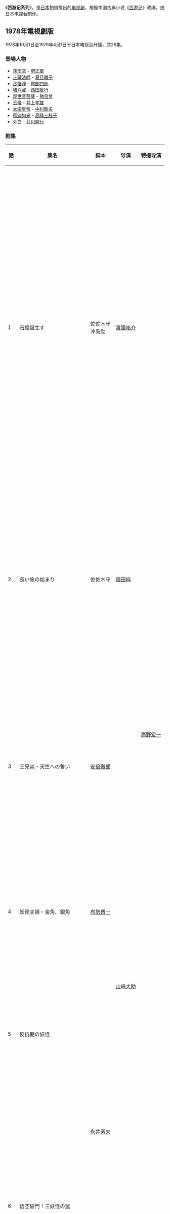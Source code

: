 《'''西游记系列'''》，是[[日本|日本]]拍摄播出的[[电视剧|电视剧]]，根据中国古典小说《[[西游记|西游记]]》改编，由[[日本电视台|日本电视台]]制作。
==1978年電視劇版==
1978年10月1日至1979年4月1日于日本电视台开播，共26集。
=== 登場人物 ===
*[[孫悟空|孫悟空]] - [[堺正章|堺正章]]
*[[唐三藏|三藏法師]] - [[夏目雅子|夏目雅子]]
*[[沙悟淨|沙悟淨]] - [[岸部四郎|岸部四郎]]
*[[猪八戒|猪八戒]] - [[西田敏行|西田敏行]]
*[[观世音菩薩|观世音菩薩]] - [[勝呂誉|勝呂誉]]
*[[玉帝|玉帝]] - [[井上孝雄|井上孝雄]]
*[[唐太宗|太宗皇帝]] - [[中村敦夫|中村敦夫]]
*[[释迦|释迦]][[如来|如来]] - [[高峰三枝子|高峰三枝子]]
*旁白 - [[芥川隆行|芥川隆行]]
=== 剧集 ===
{|class="wikitable" style="text-align:center;font-size:small"
!話||集名||脚本||导演||style="white-space:nowrap"|特撮导演||妖怪・妖仙||主要配角||出演
|-
|1
|石猿誕生す
|佐佐木守<br />冲岛勋
|style="white-space:nowrap"|[[渡邊祐介|渡邊祐介]]
|rowspan="6"|[[高野宏一|高野宏一]]
|混世魔王<br />（演：[[松崎真|松崎真]]）
|style="white-space:nowrap"|平原麻紀<br />（乙姬<ref>龍王之女</ref>）
|style="text-align:left"|丹阿弥谷津子、新藤恵美、三角八朗、岡田英次、堺左千夫、小笠原弘、鮎川浩、幸田宗丸、村雲敦子、西田良、嶋崎伸夫、平尾仁、山口晃、須賀良、ひろみどり、新井梨枝子、吉田はるみ、佐藤悦子、西山水木、乃川順子、松村達雄、高峰三枝子
|-
|2
|長い旅の始まり
|佐佐木守
|[[福田純|福田純]]
|黒風大王<br />（演：[[大前均|大前均]]）
|[[東野英心|東野英心]]<br />（惠岸行者）
|style="text-align:left"|[[中村敦夫|中村敦夫]]、勝呂誉、東野英心、[[平田昭彦|平田昭彦]]、谷口香、梅津荣、長谷川弘、高松政雄、国原杏子、草間光行、[[殿山泰司|殿山泰司]]、高峰三枝子
|-
|3
|三兄弟・天竺への誓い
|[[安倍徹郎|安倍徹郎]]
|rowspan="4"|[[山崎大助|山崎大助]]
|黄風大王<br />（演：柳谷宽 ）
|ハナ肇<br />（乌巢禅師）
|style="text-align:left"|津山登志子、平泉征、増田順司、上野綾子、灰地順、松泽千惠、平田由美、小高節子、加藤茂雄、夏木順平、都家歌六、谷口奈緒美、泽井桂子
|-
|4
|妖怪夫婦・金角、銀角
|[[布勢博一|布勢博一]]
|金角<br />（演：内田良平）<br />銀角<br />（演：[[三条泰子|三条泰子]]）
|[[天本英世|天本英世]]<br />（老奶奶）
|style="text-align:left"|多宮健二、山口让、新村ひでや、新村えつや、田中幸四郎、浅田善行
|-
|5
|反抗期の妖怪
|rowspan="2"|[[永井素夫|永井素夫]]
|colspan="2"|聖嬰大王<ref>牛魔王之子、[[紅孩儿|紅孩儿]]</ref><br />（演：[[大門正明|大門正明]]）
|style="text-align:left"|服部妙子、山本昌平、外山高士、船渡伸二、酒井昭、穴原正義、松尾文人、佐野光洋、大村千吉、勝呂誉
|-
|6
|悟空破門！三妖怪の罠
|colspan="2"|赤袍怪（演：[[片桐竜次|片桐竜次]]）<br />青袍怪（演：[[根岸一正|根岸一正]]）<br />黄袍怪（演：[[高橋長英|高橋長英]]）
|style="text-align:left"|齐藤惠子、入江正德、村上幹夫、小寺大介、邦創典、国原杏子、木下ゆず子、竹井亮介、森さとみ、大島光幸、岸本照雄、伊奈貫太、[[土屋嘉男|土屋嘉男]]
|-
|7
|日照り妖怪の子守唄
|style="white-space:nowrap" rowspan="2"|山下清泉
|[[田中康隆|田中康隆]]
|rowspan="3"|[[鈴木清|鈴木清]]
|日照り妖怪<ref>沙悟浄前世的前世的父親</ref><br />（演：[[桑山正一|桑山正一]]）
|
|style="text-align:left"|赤座美代子、和久井節緒、近松敏夫、暮林修、黄培基、熊谷卓三、小池幸次、大平佳奈子、真山恵子、町田幸夫、夏木順平、森塚敏
|-
|8
|style="white-space:nowrap"|悟空危うし！鱗青魔王の逆襲
|田中康隆
|鱗青魔王<br />（演：[[中尾彬|中尾彬]]）
|[[池波志乃|池波志乃]]<br />（麗燕）
|style="text-align:left"|酒井靖乃、加藤茂雄、門脇三郎、宇留木康二、久本昇、伊奈貫太、大貫幸雄、新井一夫、大島光幸、大竹義夫、二家本辰巳、有馬明良、荻原紀、K&U
|-
|9
|危うし三蔵!！妖女地湧夫人
|rowspan="2"|[[田上雄|田上雄]]
|rowspan="2"|福田純
|地湧夫人<br />（演：[[堀井永子|堀井永子]]）
|[[池田秀一|池田秀一]]<br />（英舜）
|style="text-align:left"|[[御木本伸介|御木本伸介]]、泽井桃子、堀部隆一、内堀和晴、村田則男、田中耕二、長克巳、柿木惠至、伊奈貫太、新井一夫、鹿島研、荻原紀、二家本辰巳
|-
|10
|哀しき王妃 二人の玄奬
|rowspan="3"|[[佐川和夫|佐川和夫]]
|道士<br />（演：[[中庸介|中庸介]]）
|[[谷啓|谷啓]]<br />（太上老君）
|style="text-align:left"|[[大塚国夫|大塚国夫]]、福田公子、佐藤仁哉、五十嵐藤江、鹿島信哉、林道紀、[[江原正士|江原正士]]、築地博、原田千枝子、松本七美、伊奈貫太、新井一夫、鹿島研、荻原紀、二家本辰巳
|-
|11
|夜と昼の妖怪夫婦
|[[柴英三郎|柴英三郎]]
|rowspan="2"|山崎大助
|colspan="2"|唯昼怪（演：[[高杉玄|高杉玄]]）<br />唯晩怪（演：[[町田祥子|町田祥子]]）
|style="text-align:left"|結城由紀子、猪浦宏昌、大田黒武生、市東昭秀、小島孝夫、松泽千惠、樱井惠美子、山崎千里、森岡隆見、有馬明良、藤田康之、清水忠一、伊奈貫太、荻原紀、二家本辰巳、新井一夫、大島光幸
|-
|12
|御三家妖怪 追放作戦
|[[石森史郎|石森史郎]]
|colspan="2"|虎力大仙（演：[[曾根晴美|曾根晴美]]）<br />鹿力大仙（演：[[潮建志|潮建志]]）<br />羊力大仙（演：[[五木晓|五木晓]]）
|style="text-align:left"|嶋めぐみ、木田三千雄、早川研吉、久保田鉄男、だるま二郎、穴原正義、日高ゆりえ、大村千吉、三沢ともこ、德弘夏生、森岡隆見、大島光幸、北斗太郎、伊奈貫太、荻原紀、二家本辰巳、新井一夫、矢沢裕紀
|-
|13
|恋地獄 なめくじ妖怪
|山下清泉
|rowspan="2"|[[渡邊祐介|渡邊祐介]]
|rowspan="6"|[[鈴木清|鈴木清]]
|なめくじ妖怪<br />（演：[[沼田爆|沼田爆]]）
|[[田坂都|田坂都]]<br />（海明）
|style="text-align:left"|北川陽一郎、新城美奈子、石崎洋光、村上久勝、岩本照雄、藤田康之、荻原紀、森岡隆見、伊奈貫太、甲斐武、長谷川幹樹、長谷川真由美、木村祐子、K&U、大井小町
|-
|14
|地震妖怪！なまず魔王の謎
|[[田坂啓|田坂啓]]
|鯰震魔王<br />（演：[[天津敏|天津敏]]）<br />百面怪
|[[多多良純|多多良純]]<br />（善智上人）
|style="text-align:left"|大山いづみ、天草四郎、新井一夫、矢沢裕紀、久本昇、荻原紀、森岡隆見、伊奈貫太、甲斐武、鹿島研、藤田康之、二家本辰巳、K&U
|-
|15
|鳥葬！悪魔の生贄
|山下清泉
|rowspan="2"|[[池广一夫|池广一夫]]
|colspan="2"|道順（演：[[花泽德卫|花泽德卫]]）
|style="text-align:left"|[[勝呂誉|勝呂誉]]
|-
|16
|独角大王・結婚行進曲
|[[古田求|古田求]]
|colspan="2"|独角大王（演：[[長門勇|長門勇]]）<br />李彪（演：三角八郎）
|style="text-align:left"|松岡由利子、林泰文、うえだ峻
|-
|17
|幻妖術師 青竜将軍
|[[布勢博一|布勢博一]]
|rowspan="2"|[[黒田義之|黒田義之]]
|青竜将軍<br /> (演：[[工藤坚太郎|工藤坚太郎]]）
|[[贺原夏子|贺原夏子]] <br />（老婆）
|style="text-align:left"|平松慎吾、川端真二、山本廉、市東明秀、元木丈陽、高橋義之、武田倫一、吉中六、伊奈貫太、新井一夫、鹿島研、荻原紀、二家本辰巳、矢沢裕紀、松沢千恵、K&U、[[NAC|NAC]]
|-
|18
|バッタ女王・消えた幻の湖
|[[尾中洋一|尾中洋一]]
|colspan="2"|バッタ女王（演：[[緑魔子|緑魔子]]）
|style="text-align:left"|富山真沙子、長尾深雪、植木悦子、中村七枝子、立泽雅人、[[福田信昭|福田信昭]]、伊奈貫太、新井一夫、鹿島研、荻原紀、二家本辰巳、大島光幸、岸本照雄、森岡隆見、北斗太郎、有馬明良、永井秀和
|-
|19
|意外！吸血鬼三蔵
|[[田上雄|田上雄]]
|rowspan="2"|福田純
|rowspan="2"|[[中野昭慶|中野昭慶]]
|colspan="2"|侍従長（演：[[大下哲矢|大下哲矢]] ）<br />王妃（演：黒沢のり子）
|style="text-align:left"|[[平田昭彦|平田昭彦]]、黒木真由美、晴海勇三、和気ますみ、伊藤真奈美、森田美友紀、峰秀一、加藤みはる、堺左千夫、森幹太
|-
|20
|猛吹雪！三蔵狂乱
|山下清泉
|なし
|
|style="text-align:left"|柳谷宽、岡真佐子、北川たか子、若原初子、岩瀬裕美、加藤茂雄、都家歌六、門脇三郎、築地博、松沢千恵、桜井恵美子、阿部裕子、伊奈貫太、新井一夫、鹿島研、荻原紀、二家本辰巳
|-
|21
|豚教国 翠蓮王女いざ出陣！
|[[古田求|古田求]]
|rowspan="2"|[[青木敏|青木敏]]
|rowspan="2"|[[神泽信一|神泽信一]]
|賽太歳<br />（演：[[田中浩|田中浩]]）
|[[岸本加世子|岸本加世子]]<br />（翠蓮）
|style="text-align:left"|富田浩太郎、奥村公延、笹入舟作、平田ルミ子、柿木恵至、築地博、加藤茂雄、、草間璋夫、門脇三郎、夏木順平、那須のり子、志村幸江、清水忠一、新井一夫、鹿島研、荻原紀、二家本辰巳
|-
|22
|快楽の館 悟浄白骨の恋
|布勢博一
|広良<br />（演：[[蟹江敬三|蟹江敬三]]）
|[[島本須美|島本須美]]<br />（美宝）
|style="text-align:left"|泉晶子、日向亚希、新井一夫、北斗太郎、松坂四郎、森岡隆見、鹿島研、荻原紀、村上久勝、二家本辰巳、清水忠一、有馬明良、藤田康之、石崎洋光、岩本照雄
|-
|23
|女人国 八戒が妊娠!?
|[[古田求|古田求]]
|rowspan="2"|福田純
|rowspan="2"|[[中野昭慶|中野昭慶]]
|style="white-space:nowrap"|如意真仙<br />（演：[[北城寿太郎|北城寿太郎]]）
|[[大泉滉|大泉滉]]
|style="text-align:left"|桜むつ子、植木まり子、中村龍史、大泉滉、北城寿太郎、佳島由季、黒木由美、泉よし子、伊奈貫太、新井一夫、鹿島研、荻原紀、二家本辰巳
|-
|24
|火焔山!! 芭蕉扇の愛
|[[山根優一郎|山根優一郎]]
|colspan="2"|羅刹女（演：儿島美ゆき）<br />牛魔王（演：小島三儿）
|style="text-align:left"|加山麗子、山口豪久、樋口のり子、新井一夫、北斗太郎、武藤英司、森岡隆見、鹿島研、荻原紀、村上久勝、二家本辰巳
|-
|25
|妖怪帝国 突破大作戦
|山下清泉<br />[[山下六合雄|山下六合雄]]
|rowspan="2"|[[池廣一夫|池廣一夫]]
|rowspan="2"|[[鈴木清|鈴木清]]
|colspan="2"|妖怪大王（演：[[大久保鷹|大久保鷹]]）
|style="text-align:left"|梅津荣、大前均、新井一夫、戸塚孝、柿木至惠、白石のり子、松沢千恵、NAC、森岡隆見、鹿島研、萩原紀、村上久勝、二家本辰己、沖田駿一、市村昌治
|-
|26
|あれが天竺 大雷音寺だ！
|[[芝英三郎|芝英三郎]]
|鉄砂大王<br />（演：[[南利明|南利明]]）
|
|style="text-align:left"|高峰三枝子、渡辺やよい、丘ゆり子、牧よし子、北九州男、森岡隆見、鹿島研、萩原紀、村上久勝、二家本辰己、榊原舞踊団、榊原帰逸、K&U、NAC
|}
由[[英国广播公司|英国广播公司]]改编为英语版后在1979年于[[英国|英国]]及[[澳大利亚|澳大利亚]]播放，英文标题为《Monkey》。因为该剧及其续集有当时的中华人民共和国中央广播事业局（即今[[国家广播电影电视总局|国家广播电影电视总局]]）的协助，中文版得以在1981年于[[中国中央电视台|中国中央电视台]]播出，但并没有播出完毕即被下档，此剧在中国的播出也促成了中央电视台开拍自己的《[[西游记_(1986年电视剧)|西游记]]》版本。

== 1979年電視劇版 ==
日本电视台于1979年11月11日至1980年5月4日播出续集共26集。该剧唐僧由女演员[[夏目雅子|夏目雅子]]扮演，孙悟空由[[堺正章|堺正章]]扮演。本剧的视觉特效先后由[[圆谷制作|圆谷制作]]公司和东宝映像株式会社承揽。以《[[日本沉没|日本沉没]]》一片荣获1973年亚太影展最佳视觉效果奖的日本知名电影特技专家中野昭庆、圆谷英二爱徒高野宏一等人参与特技制作。
=== 登場人物 ===
* 孫悟空 - [[堺正章|堺正章]]
* 三藏法師 - [[夏目雅子|夏目雅子]]
* 沙悟淨 - [[岸部四郎|岸部四郎]]
* 猪八戒 - [[肥田木通弘|左とん平]]
* 玉龙（白龙馬） - [[藤村俊二|藤村俊二]]
* 释迦如来 - [[高峰三枝子|高峰三枝子]]
* 旁白 - [[芥川隆行|芥川隆行]]
=== 剧集 ===
{|class="wikitable" style="text-align:center;font-size:small"
!話||集名||脚本||导演||style="white-space:nowrap"|特撮导演||妖怪 妖仙||主要配角||出演
|-
|1
|再出発 天竺への道
|style="white-space:nowrap" rowspan="2"|ジェームス三木<br />山下六合雄
|[[福田純|福田純]]
|rowspan="2"|鈴木清
|熱子竜
|
|style="text-align:left"|[[中村敦夫|中村敦夫]]、井上孝雄、新藤恵美、[[平田昭彦|平田昭彦]]、児島美ゆき、中村龍史 狩野勝彦 永谷悟一、穴原正義 郷内栄喜 鈴木実 K&U、高峰三枝子
|-
|2
|恐怖！猿のワクチン
|青木敏
|凌雲<br />（演：砂塚秀夫）
|ポール牧<br />関武志
|style="text-align:left"|岐邑美沙子、大橋一輝、永谷悟一、穴原正義、中瀬博文、井口修一、大貫幸雄、清水忠一、岡田勝、根本泰明、二家本辰巳、郷内栄喜、武田倫一、築地博、森本三郎、尾崎八重、川名美也子、K&U
|-
|3
|賭博妖怪 ミイラ取りがミイラ
|布施博一
|style="white-space:nowrap"|太田昭和
|rowspan="2"|佐川和夫
|colspan="2"|小天鬼（演：うえだ峻）<br />黒風鬼（演：高杉玄）
|style="text-align:left"|八木景子、飛鳥裕子、日高ゆりえ、山本廉、松沢千恵、川島一平、永田博文、小島孝夫、伊東しず子、戸塚孝、村上久勝、岡本牧子、高橋美恵子、柿木恵至、大貫幸雄、石崎洋光、鈴木実、K&U
|-
|4
|落ちこぼれの恐怖 分数妖怪
|ジェームス三木<br />山下六合雄
|高瀬昌弘
|分数妖怪<br />(演：佐藤オリエ）
|
|style="text-align:left"|堺左千夫、磯村千花子、西川和孝、清水康晴、鹿島信哉、村上久勝、荻原紀、木村正則、森靖彦、根本泰明、志村幸江、井口修一、高橋正昭、郷内栄喜、K&U、小栗一也
|-
|5
|妖異 太陽が二つの国
|古田求
|青木敏
|rowspan="2"|鈴木清
|混世魔王<br />（演：山本昌平）
|style="white-space:nowrap"|藤巻潤<br />（[[二郎真君|二郎真君]] 役）
|style="text-align:left"|早川絵美、中里ひとみ、福原秀雄、三上剛、広田正弘、甲斐武、根本泰明、郷内栄喜、松坂四郎、星野晃、森健太郎、鈴木実、藤岡一也、二家本辰巳、K&U
|-
|6
|オカルト！悪霊の棲む館
|田上雄
|[[福田純|福田純]]
|羊頭魔王
|[[根上淳|根上淳]]<br />（陳尚文 役）
|style="text-align:left"|[[石田信之|石田信之]]、多宮健二、鈴木美江、栗田八郎、戸塚孝、郷内栄喜、森健太郎、甲斐武、根本泰明、井口修一、荻原紀、高橋正昭、藤岡一也、八神聡、竜咲勇人、K&U
|-
|7
|夢の妖怪 幽鬼将軍
|ジェームス三木<br />山下六合雄
|太田昭和
|rowspan="2"|佐川和夫
|幽鬼将軍<br />（演：八名信夫）
|
|style="text-align:left"|大貫幸雄、石崎洋光、村上久勝、藤岡一也、荻原紀、星野晃、二家本辰巳、郷内栄喜、中瀬博文、森健太郎、八神聡、高橋正昭、井口修一、根本泰明、大竹義夫、戸塚孝、矢沢裕紀、K&U
|-
|8
|女だらけの化け猫騒動
|古田求
|青木敏
|（憑依霊のみ）
|根岸季衣|根岸とし江 <br />(九天玄女 役）
|style="text-align:left"|横山あきお、川平京子、郷内栄喜、甲斐武、中瀬博文、星野晃、渥美博、川渕豊喜、根本泰明、大貫幸雄、柿木恵至、井口修一、八神聡、K&U、NAC、姫ゆり子
|-
|9
|地獄極楽宙ぶらりん
|ジェームス三木<br />山下六合雄
|太田昭和
|[[川北紘一|川北紘一]]
|なし
|小林重四郎<br />（是空和尚 役）
|style="text-align:left"|嶋めぐみ、保科三良、元木文陽、相原巨典、中島元、大山豊、安田裕治、村上幹夫、荒瀬寛樹、近松敏夫、小池幸次、大川万裕子、山川弘乃、五十嵐美鈴、沢柳迪子、向殿あさみ、浦山紀子、宇佐美多恵子、中瀬博文、村上久勝、荻原紀、新井一夫、藤田康之
|-
|10
|河童の国の悟浄の恋
|古田求
|rowspan="2"|青木敏
|佐川和夫
|九霊大仙<br />（演：峰岸徹）
|山口美也子<br />（翠玉 役）
|style="text-align:left"|入江正徳、小笠原まり子、堀田秀康、堀田佳久、郷内栄喜、星野晃、大貫幸雄、大島光幸、柿木恵至、高橋正昭、渡部裕治、戸塚孝、根本泰明、凱慶泉、趙雲涛、呉江、張松林
|-
|11
|毒キノコ 集団記憶喪失
|ジェームス三木
|[[中野昭慶|中野昭慶]]
|なし
|[[小松政夫|小松政夫]]
|style="text-align:left"|真夏竜、小笠原弘、東竜明、島村卓志、大前田武、小倉雄三、倉沢暎子、船渡伸二、郷内栄喜、甲斐武、中瀬博文、柿木恵至、根本泰明、大貫幸雄、藤岡一也
|-
|12
|術競べ 消えた悟空
|古田求
|黒田義之
|[[川北紘一|川北紘一]]
|蛋子和尚<br />（演：鈴木瑞穂）
|曽我町子<br />（天人老婆 役）
|style="text-align:left"|大久保鷹、早川研吉、大貫幸雄、井口修一、深作覚、高橋成悟、藤岡一也、郷内栄喜、甲斐武、中瀬博文、星野晃、渥美博、鈴木実、八神聡
|-
|13
|人喰い妖怪 若返りの泉
|ジェームス三木
|青木敏
|[[中野昭慶|中野昭慶]]
|迅雷<br />（演：根岸一正）<br />莫蓮<br />（演：木内みどり）
|車だん吉<br />（蛇根 役）
|style="text-align:left"|早瀬久美子、斉藤真、柿木恵至、西川敬三郎、星野晃、郷内栄喜、甲斐武、中瀬博文、大貫幸雄、藤岡一也、井口修一、工藤明子、明石勤、西川ひかる
|-
|14
|style="white-space:nowrap"|鬼女妖怪 狙われた新婚夫婦
|櫻井康裕
|黒田義之
|rowspan="2"|[[川北紘一|川北紘一]]
|鬼女妖怪<br />（演：福田公子）
|村松英子<br />（千手観音 役）
|style="text-align:left"|服部妙子、工藤堅太郎、[[内田直哉|内田直哉]]、倉吉朝子、増田順司、山口譲、津路清子、篠田薫、山中康司、高崎容子
|-
|15
|黄金妖怪 婿どの買います
|加瀬高之
|太田昭和
|黄金妖怪<br />（演：高木均）
|平泉征<br />（呂銀 役）
|style="text-align:left"|竹井みどり、佐藤仁哉、吉原正皓、平沢公太郎、中林義明、永井雅春、村上正次、那須のり子、柿木恵至、星野晃、大貫幸雄、渡部裕治、藤田康之、深作覚、福留幸夫、八神聡、高橋成悟
|-
|16
|イカレた亭主の弟子入り志願
|古田求
|rowspan="2"|青木敏
|rowspan="9"|鈴木清
|style="white-space:nowrap"|胡黜児<br />（演：鈴木ヤスシ）<br /> 左黜児<br />（演：うえずみのる）
|藤村有弘<br />（李国方 役）
|style="text-align:left"|江崎英子、大貫幸雄、松坂四郎、渡部裕治、深作覚、井口修一、八神聡、高橋正昭、藤岡一也、柿木恵至、渥美博、有馬明良、矢沢裕紀
|-
|17
|泣くな八戒！瞳の中の愛
|田上雄
|怒羅鬼<br />（演：中丸新将|中丸信）<br />不亂劔<br />（演：松本敏男）
|中尾彬<br />（朱俊英 役）
|style="text-align:left"|村田みゆき、町田幸夫、大矢兼臣、小寺大介、村上幹夫、橘田良江、吉岡ひとみ、鈴木実、郷内栄喜、根本泰明、星野晃、加藤和夫
|-
|18
|悟空叛乱 一人ぼっちの妖怪
|古田求
|rowspan="3"|池広一夫
|なし
|せんだみつお<br />（卜吉 役）
|style="text-align:left"|鮎川浩、加藤茂雄、門脇三郎、都家歌六、夏木順平、志村幸江、岩瀬裕美、吉田美雪、柿木恵至、鈴木実、八神聡、松坂四郎、大竹義夫、鹿島研、古川隆、藤岡一也、岡田勝、高橋正昭、伊藤厚志、清水忠一
|-
|19
|偽西遊記 危機一髪
|加瀬高之
|colspan="2"|偽三藏（演：南利明）<br />偽悟空（演：森川正太）<br />偽八戒（演：三角八郎）<br />偽悟浄（演：[[大友龍三郎|大友龍三郎]]）
|style="text-align:left"|林弘造、山田博行、酒井郷博、町田幸夫、高山千草、山﨑優子、中摩麻美、進藤幸、熊谷卓三、草間璋夫、河合良子、川名美也子、那須のり子、安田良智、山口ひとみ、和田瑞穂
|-
|20
|燃えた屏風の七福神
|ジェームス三木
|なし
|研ナオコ<br />（弁財天 役）
|style="text-align:left"|人見明、逗子とんぼ、竹田光裕、西村淳二、水橋和夫、だるま二郎、田山力哉、森章二、山﨑猛、若原初子、浅野礼子、大貫幸雄、星野晃、北斗太郎、荻原純、郷内栄喜、根本泰明、中岡好春、深作覚
|-
|21
|異説 鬼子母神由来記
|布勢博一
|rowspan="2"|青木敏
|鬼子母<br />（演：和田アキ子）
|
|style="text-align:left"|藤江リカ、大和撫子、多田幸男、由起艶子、本間文子、中村万里、渡部真美子、館野玲、佐藤淳一 (俳優)|佐藤淳一、染谷仁奈、加賀屋礼奈、金井あすか、泉よし子、星野晃、藤岡一也、井口修一、村上久勝、高峰三枝子
|-
|22
|妖鬼の山 お転婆姫の恋
|古田求
|精細鬼<br />（演：松崎真）
|
|style="text-align:left"|谷川みゆき、内田善郎、柿木恵至、大貫幸雄、星野晃、二家本辰巳、鈴木実、高橋正昭、八神聡、深作覚、井口修一、郷内栄喜、松坂四郎、荻原紀、根本泰明、藤岡一也、北斗太郎、渡部裕治
|-
|23
|妖術 石仏になった三蔵一行
|ジェームス三木<br />山下六合雄
|rowspan="2"|井上昭
|（虫歯菌）
|山田吾一<br />（熊山君 役）
|style="text-align:left"|上野郁己、矢野間啓二、水森コウ太、岸本功、常田青児、原景子、山田博之、星野晃、根本泰明、鈴木実、村上久勝、八神聡、中瀬博文、岡田勝、大貫幸雄、城野勝己、甲斐武、頭師孝雄、三夏伸
|-
|24
|青狼魔王 満月への遠吠え
|田上雄
|青狼魔王<br />（演：小林稔侍）
|西岡徳馬|西岡徳美
|style="text-align:left"|小川亜佐美、小林憲一、伊東平山、兼松隆、野口貴史、郷内栄喜、鈴木実、岡田勝、中岡好春、由利勝郎、松坂四郎、伊藤厚志、田辺清輝、藤岡一也、中瀬博文
|-
|25
|虎竜魔王 悟空の慕情
|加瀬高之
|rowspan="2"|福田純
|rowspan="2"|佐川和夫
|虎竜魔王<br />（演：大前均）
|市毛良枝<br />（秋玉 役）
|style="text-align:left"|川辺太一郎、近江信行、栗田八郎、永井雅春、穴原正義、加藤茂雄、芦沢洋三、柿木恵至、井口修一、松坂四郎、高橋正昭、奈良場淳一、深作覚、湧川吉雄、藤岡一也、岡田勝、中岡好春、伊藤厚志、田辺清輝
|-
|26
|母上は妖怪か 再び天竺へ
|布勢博一
|なし
|
|style="text-align:left"|中村敦夫、谷口香、星野晃、郷内栄喜、甲斐武、大貫幸雄、鈴木実、城野勝己、根本泰明、二家本辰巳、村上久勝、八神聡、由利勝郎、中瀬博文、平田昭彦、高峰三枝子
|}

== 1993年電視劇版 ==
於1993年3月28日播出的日本电视台为庆祝开播40周年而拍摄的纪念电视剧，由本木雅弘、宫泽理惠主演。
* 主題歌：[[B'z|B'z]] 『[[愛のままにわがままに_僕は君だけを傷つけない|愛のままにわがままに 僕は君だけを傷つけない]]』

=== 登場人物 ===
* 孫悟空 - [[本木雅弘|本木雅弘]]
* 玄奘三藏法師 - [[宫泽理惠|宫泽理惠]]
* 猪八戒 - [[河原佐武|河原佐武]]
* 沙悟浄 - [[嶋田久作|嶋田久作]]
* 观世音菩薩 - [[八千草薰|八千草薰]]
*金角大王 - 白龙
*銀角大王 - [[高知東生|高知東生]]
*白麗 - [[宮崎萬純|宮崎萬純]]
*太宗皇帝 - [[夏木陽介|夏木陽介]]
*旁白 - [[竹中直人|竹中直人]]

== 注釋 ==
{{reflist|3}}

== 参考文献 ==
*西遊記・孫悟空と三蔵法師 発行：日本テレビ 発売：読売新聞社

== 参见 ==
* [[水浒传_(1973年电视剧)|水浒传 (1973年电视剧)]]

{{DEFAULTSORT:Saiyūki}}
[[Category:日本電視台電視劇|Category:日本電視台電視劇]]
[[Category:圓谷製作|Category:圓谷製作]]
[[Category:西遊記題材電視劇|Category:西遊記題材電視劇]]
[[Category:特摄系列|Category:特摄系列]]
[[Category:1970年代特攝作品|Category:1970年代特攝作品]]
[[Category:電視劇集系列|Category:電視劇集系列]]
[[Category:1978年日本電視劇集|Category:1978年日本電視劇集]]
[[Category:1979年日本電視劇集|Category:1979年日本電視劇集]]
[[Category:1993年日本電視劇集|Category:1993年日本電視劇集]]
[[Category:國際放映作品|Category:國際放映作品]]